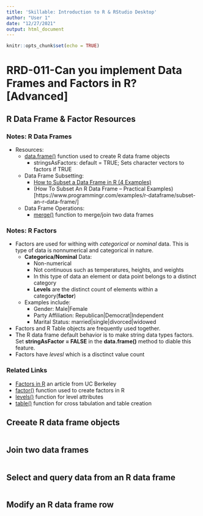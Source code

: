```yaml
---
title: 'Skillable: Introduction to R & RStudio Desktop'
author: "User 1"
date: "12/27/2021"
output: html_document
---
```


```r
knitr::opts_chunk$set(echo = TRUE)
```

# RRD-011-Can you implement Data Frames and Factors in R? [Advanced]
## R Data Frame & Factor Resources
### Notes: R Data Frames
- Resources:
  - [data.frame()](https://www.rdocumentation.org/packages/base/versions/3.6.2/topics/data.frame) function used to create R data frame objects
    - stringsAsFactors: default = TRUE; Sets character vectors to factors if TRUE
  - Data Frame Subsetting:
    - [How to Subset a Data Frame in R (4 Examples)](https://www.statology.org/subset-data-frame-in-r/)
    - (How To Subset An R Data Frame – Practical Examples)[https://www.programmingr.com/examples/r-dataframe/subset-an-r-data-frame/]
  - Data Frame Operations:
    - [merge()](https://www.rdocumentation.org/packages/base/versions/3.6.2/topics/merge) function to merge/join two data frames

### Notes: R Factors
- Factors are used for withing with *categorical* or *nominal* data. This is type of data is nonnumerical and categorical in nature. 
  - **Categorica/Nominal** Data:
    - Non-numerical
    - Not continuous such as temperatures, heights, and weights
    - In this type of data an element or data point belongs to a distinct category
    - **Levels** are the distinct count of elements within a category(**factor**)
  - Examples include: 
    - Gender: Male|Female
    - Party Affiliation: Republican|Democrat|Independent
    - Marital Status: married|single|divorced|widowed
- Factors and R Table objects are frequently used together. 
- The R data frame default behavior is to make string data types factors. Set **stringAsFactor = FALSE** in the **data.frame()** method to diable this feature.
- Factors have *levesl* which is a disctinct value count

### Related Links
- [Factors in R](https://www.stat.berkeley.edu/~s133/factors.html) an article from UC Berkeley
- [factor()](https://www.rdocumentation.org/packages/base/versions/3.6.2/topics/factor) function used to create factors in R
- [levels()](https://www.rdocumentation.org/packages/base/versions/3.6.2/topics/levels) function for level attributes
- [table()](https://www.rdocumentation.org/packages/base/versions/3.6.2/topics/table) function for cross tabulation and table creation

## Creeate R data frame objects
```r





```
## Join two data frames
```r






```

## Select and query data from an R data frame
```r



```

## Modify an R data frame row
```r





```








